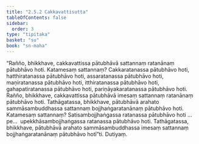 ```yaml
---
title: "2.5.2 Cakkavattisutta"
tableOfContents: false
sidebar:
  order: 3
type: "tipitaka"
basket: "su"
book: "sn-maha"
---
```



<DynamicBreadcrumb />

<Division number="223" book="sn-maha" bookNo="14" page="87">

<Paragraph number="533" book="sn-maha">
“Rañño, bhikkhave, cakkavattissa pātubhāvā sattannaṃ ratanānaṃ pātubhāvo hoti. Katamesaṃ sattannaṃ? Cakkaratanassa pātubhāvo hoti, hatthiratanassa pātubhāvo hoti, assaratanassa pātubhāvo hoti, maṇiratanassa pātubhāvo hoti, itthiratanassa pātubhāvo hoti, gahapatiratanassa pātubhāvo hoti, pariṇāyakaratanassa pātubhāvo hoti. Rañño, bhikkhave, cakkavattissa pātubhāvā imesaṃ sattannaṃ ratanānaṃ pātubhāvo hoti.
</Paragraph>

<Paragraph number="534" book="sn-maha">
Tathāgatassa, bhikkhave, pātubhāvā arahato sammāsambuddhassa sattannaṃ bojjhaṅgaratanānaṃ pātubhāvo hoti. Katamesaṃ sattannaṃ? Satisambojjhaṅgassa ratanassa pātubhāvo hoti …pe…  upekkhāsambojjhaṅgassa ratanassa pātubhāvo hoti. Tathāgatassa, bhikkhave, pātubhāvā arahato sammāsambuddhassa imesaṃ sattannaṃ bojjhaṅgaratanānaṃ pātubhāvo hotī”ti.

</Paragraph>
</Division>

<Paragraph number="535" type="center" book="sn-maha">
Dutiyaṃ.
</Paragraph>